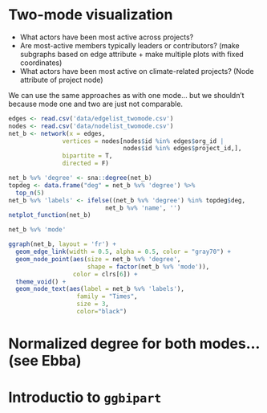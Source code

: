 # Two-mode visualization

* What actors have been most active across projects? 
* Are most-active members typically leaders or contributors? (make subgraphs based on edge attribute + make multiple plots with fixed coordinates)
* What actors have been most active on climate-related projects? (Node attribute of project node)

We can use the same approaches as with one mode... but we shouldn't because mode one and two are just not comparable.

```r
edges <- read.csv('data/edgelist_twomode.csv')
nodes <- read.csv('data/nodelist_twomode.csv')
net_b <- network(x = edges, 
               vertices = nodes[nodes$id %in% edges$org_id |
                                nodes$id %in% edges$project_id,],
               bipartite = T,  
               directed = F)
```

```r
net_b %v% 'degree' <- sna::degree(net_b)
topdeg <- data.frame("deg" = net_b %v% 'degree') %>% 
  top_n(5)
net_b %v% 'labels' <- ifelse((net_b %v% 'degree') %in% topdeg$deg, 
                           net_b %v% 'name', '')
netplot_function(net_b)
```

```r
net_b %v% 'mode'
```

```r
ggraph(net_b, layout = 'fr') +
  geom_edge_link(width = 0.5, alpha = 0.5, color = "gray70") +
  geom_node_point(aes(size = net_b %v% 'degree',
                      shape = factor(net_b %v% 'mode')), 
                  color = clrs[6]) +
  theme_void() +
  geom_node_text(aes(label = net_b %v% 'labels'),
                   family = "Times",
                   size = 3, 
                   color="black")
```

# Normalized degree for both modes... (see Ebba)

# Introductio to `ggbipart`
